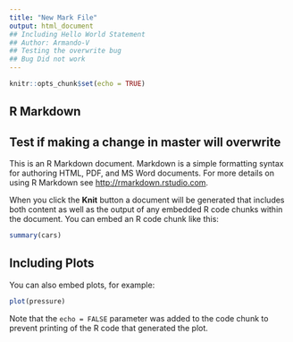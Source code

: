 ```yaml
---
title: "New Mark File"
output: html_document
## Including Hello World Statement
## Author: Armando-V
## Testing the overwrite bug
## Bug Did not work
---
```


```r
knitr::opts_chunk$set(echo = TRUE)
```

## R Markdown
## Test if making a change in master will overwrite

This is an R Markdown document. Markdown is a simple formatting syntax for authoring HTML, PDF, and MS Word documents. For more details on using R Markdown see <http://rmarkdown.rstudio.com>.

When you click the **Knit** button a document will be generated that includes both content as well as the output of any embedded R code chunks within the document. You can embed an R code chunk like this:

```r
summary(cars)
```

## Including Plots

You can also embed plots, for example:

```r
plot(pressure)
```

Note that the `echo = FALSE` parameter was added to the code chunk to prevent printing of the R code that generated the plot.
